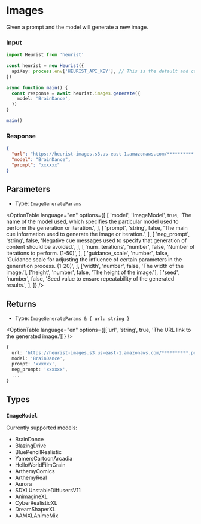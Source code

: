 
# Images

Given a prompt and the model will generate a new image.

### Input

```ts {8-10} copy
import Heurist from 'heurist'

const heurist = new Heurist({
  apiKey: process.env['HEURIST_API_KEY'], // This is the default and can be omitted
})

async function main() {
  const response = await heurist.images.generate({
    model: 'BrainDance',
  })
}

main()
```

### Response

```json
{
  "url": "https://heurist-images.s3.us-east-1.amazonaws.com/**********.png",
  "model": "BrainDance",
  "prompt": "xxxxxx"
}
```

## Parameters

- Type: `ImageGenerateParams`

<OptionTable
  language="en"
  options={[
    [
      'model',
      'ImageModel',
      true,
      'The name of the model used, which specifies the particular model used to perform the generation or iteration.',
    ],
    [
      'prompt',
      'string',
      false,
      'The main cue information used to generate the image or iteration.',
    ],
    [
      'neg_prompt',
      'string',
      false,
      'Negative cue messages used to specify that generation of content should be avoided.',
    ],
    [
      'num_iterations',
      'number',
      false,
      'Number of iterations to perform. (1-50)',
    ],
    [
      'guidance_scale',
      'number',
      false,
      'Guidance scale for adjusting the influence of certain parameters in the generation process. (1-20)',
    ],
    ['width', 'number', false, 'The width of the image.'],
    ['height', 'number', false, 'The height of the image.'],
    [
      'seed',
      'number',
      false,
      'Seed value to ensure repeatability of the generated results.',
    ],
  ]}
/>

## Returns

- Type: `ImageGenerateParams & { url: string }`

<OptionTable
  language="en"
  options={[['url', 'string', true, 'The URL link to the generated image.']]}
/>

```ts copy
{
  url: 'https://heurist-images.s3.us-east-1.amazonaws.com/**********.png',
  model: 'BrainDance',
  prompt: 'xxxxxx',
  neg_prompt: 'xxxxxx',
  ...
}
```

## Types

### `ImageModel`

Currently supported models:

- BrainDance
- BlazingDrive
- BluePencilRealistic
- YamersCartoonArcadia
- HelloWorldFilmGrain
- ArthemyComics
- ArthemyReal
- Aurora
- SDXLUnstableDiffusersV11
- AnimagineXL
- CyberRealisticXL
- DreamShaperXL
- AAMXLAnimeMix
